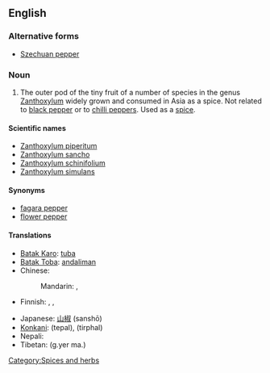 ==English==
{{wikipedia}}

===Alternative forms===
* [[Szechuan pepper]]

===Noun===
{{en-noun}}

# The outer pod of the tiny fruit of a number of species in the genus [[Zanthoxylum]] widely grown and consumed in Asia as a spice. Not related to [[black pepper]] or to [[chilli pepper]]s.  Used as a [[spice]].

====Scientific names====
* [[Zanthoxylum piperitum]]
* [[Zanthoxylum sancho]]
* [[Zanthoxylum schinifolium]]
* [[Zanthoxylum simulans]]

====Synonyms====
* [[fagara pepper]]<!-- or just fagara ?-->
* [[flower pepper]]

====Translations====
{{trans-top|pod of Zanthoxylum}}
* [[Batak Karo]]: [[tuba#Batak Karo|tuba]]
* [[Batak Toba]]: [[andaliman]]
* Chinese:
*: Mandarin: {{t-|cmn|花椒|tr=huājiāo|sc=Hani}}, {{qualifier|less common}} {{t|cmn|山椒|tr=shānjiāo|sc=Hani}}
* Finnish: {{t|fi|sichuaninpippuri}}, {{t|fi|anispippuri}}, {{t|fi|kiinanpippuri}}
{{trans-mid}}
* Japanese: [[山椒]] (sanshō)
* [[Konkani]]: (tepal), (tirphal) {{rfscript|Devanagari}}{{rfscript|Kannada}}
* Nepali: {{term|sc=Deva|टिमुर|tr=timur}}
* Tibetan: (g.yer ma.) {{rfscript|Tibetan}}
{{trans-bottom}}

[[Category:Spices and herbs]]